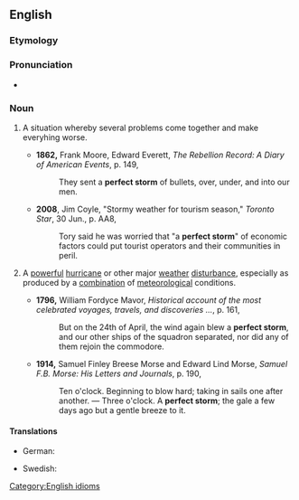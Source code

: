 ==English==

===Etymology===
{{rfe|en}}

===Pronunciation===
* {{audio|en|En-au-perfect storm.ogg|Audio (AU)}}

===Noun===
{{en-noun}}

# {{lb|en|figuratively|by extension}} A situation whereby several problems come together and make everyhing worse.
#* '''1862,''' Frank Moore, Edward Everett, ''The Rebellion Record: A Diary of American Events'', p. 149,
#*: They sent a '''perfect storm''' of bullets, over, under, and into our men.
#* '''2008''', Jim Coyle, "Stormy weather for tourism season," ''Toronto Star'', 30 Jun., p. AA8,
#*: Tory said he was worried that "a '''perfect storm'''" of economic factors could put tourist operators and their communities in peril.
# {{lb|en|meteorology|informal}} A [[powerful]] [[hurricane]] or other major [[weather]] [[disturbance]], especially as produced by a [[combination]] of [[meteorological]] conditions.
#* '''1796,''' William Fordyce Mavor, ''Historical account of the most celebrated voyages, travels, and discoveries ...'', p. 161,
#*: But on the 24th of April, the wind again blew a '''perfect storm''', and our other ships of the squadron separated, nor did any of them rejoin the commodore.
#* '''1914,''' Samuel Finley Breese Morse and Edward Lind Morse, ''Samuel F.B. Morse: His Letters and Journals'', p. 190,
#*: Ten o'clock. Beginning to blow hard; taking in sails one after another. — Three o'clock. A '''perfect storm'''; the gale a few days ago but a gentle breeze to it.

====Translations====
{{trans-top|situation}}
* German: {{t|de|Verkettung unglücklicher Umstände|f}}
{{trans-mid}}
* Swedish: {{t|sv|perfekt storm|c}}
{{trans-bottom}}

[[Category:English idioms]]